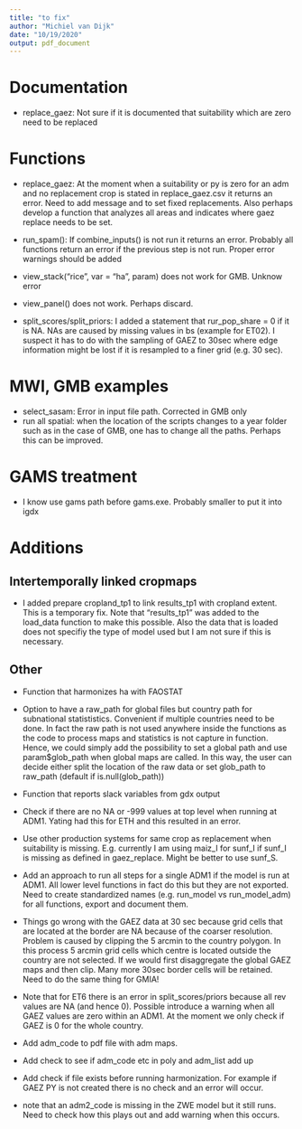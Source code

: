 ---
title: "to fix"
author: "Michiel van Dijk"
date: "10/19/2020"
output: pdf_document
---

# Documentation
- replace_gaez: Not sure if it is documented that suitability which are zero need to be replaced

# Functions
- replace_gaez: At the moment when a suitability or py is zero for an adm and no replacement crop is stated in replace_gaez.csv it returns an error. Need to add message and to set fixed replacements. Also perhaps develop a function that analyzes all areas and indicates where gaez replace needs to be set.

- run_spam(): If combine_inputs() is not run it returns an error. Probably all functions return an error if the previous step is not run. Proper error warnings should be added

- view_stack("rice", var = "ha", param) does not work for GMB. Unknow error

- view_panel() does not work. Perhaps discard.

- split_scores/split_priors: I added a statement that rur_pop_share = 0 if it is NA. NAs are caused by missing values in bs (example for ET02). I suspect it has to do with the sampling of GAEZ to 30sec where edge information might be lost if it is resampled to a finer grid (e.g. 30 sec).

# MWI, GMB examples
- select_sasam: Error in input file path. Corrected in GMB only
- run all spatial: when the location of the scripts changes to a year folder such as in the case of GMB, one has to change all the paths. Perhaps this can be improved.

# GAMS treatment
- I know use gams path before gams.exe. Probably smaller to put it into igdx




# Additions
## Intertemporally linked cropmaps

- I added prepare cropland_tp1 to link results_tp1 with cropland extent. This is a temporary fix. Note that "results_tp1" was added to the load_data function to make this possible. Also the data that is loaded does not specifiy the type of model used but I am not sure if this is necessary.

## Other
- Function that harmonizes ha with FAOSTAT

- Option to have a raw_path for global files but country path for subnational statististics. Convenient if multiple countries need to be done. In fact the raw path is not used anywhere inside the functions as the code to process maps and statistics is not capture in function. Hence, we could simply add the possibility to set a global path and use param$glob_path when global maps are called. In this way, the user can decide either split the location of the raw  data or set glob_path to raw_path (default if is.null(glob_path))

- Function that reports slack variables from gdx output

- Check if there are no NA or -999 values at top level when running at ADM1. Yating had this for ETH and this resulted in an error.

- Use other production systems for same crop as replacement when suitability is missing. E.g. currently I am using maiz_I for sunf_I if sunf_I is missing as defined in gaez_replace. Might be better to use sunf_S. 

- Add an approach to run all steps for a single ADM1 if the model is run at ADM1. All lower level functions in fact do this but they are not exported. Need to create standardized names (e.g. run_model vs run_model_adm) for all functions, export and document them. 

- Things go wrong with the GAEZ data at 30 sec because grid cells that are located at the border are NA because of the coarser resolution. Problem is caused by clipping the 5 arcmin to the country polygon. In this process 5 arcmin grid cells which centre is located outside the country are not selected. If we would first disaggregate the global GAEZ maps and then clip. Many more 30sec border cells will be retained. Need to do the same thing for GMIA!

- Note that for ET6 there is an error in split_scores/priors because all rev values are NA (and hence 0). Possible introduce a warning when all GAEZ values are zero within an ADM1. At the moment we only check if GAEZ is 0 for the whole country.

- Add adm_code to pdf file with adm maps.

- Add check to see if adm_code etc in poly and adm_list add up

- Add check if file exists before running harmonization. For example if GAEZ PY is not created there is no check and an error will occur.

- note that an adm2_code is missing in the ZWE model but it still runs. Need to check how this plays out and add warning when this occurs.
